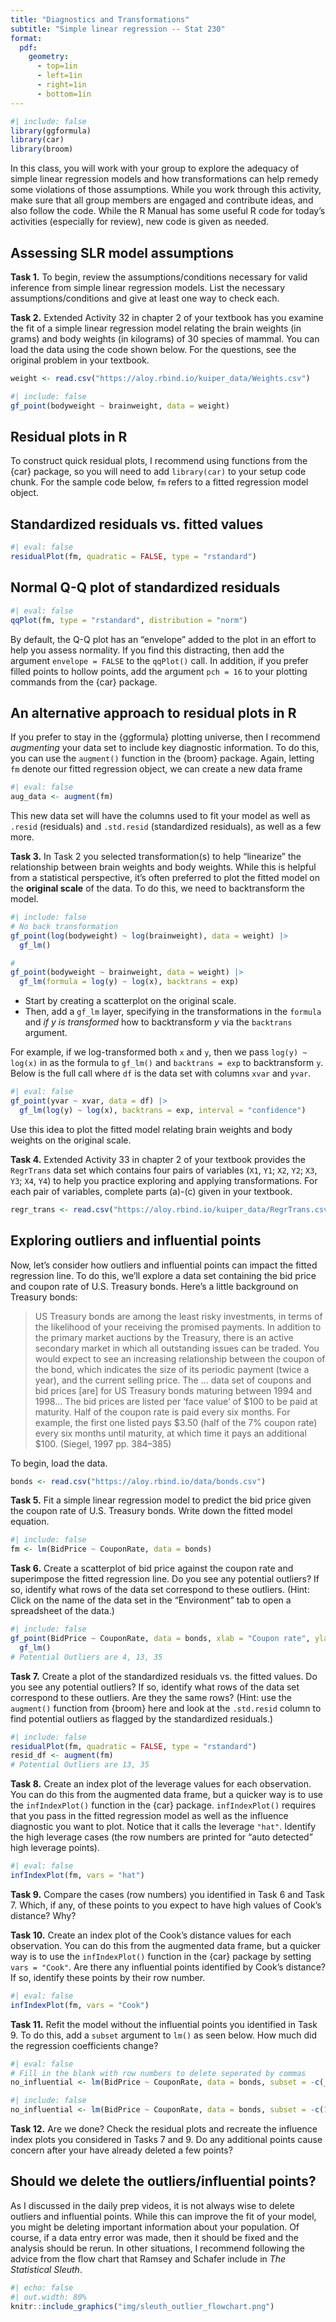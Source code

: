 ```yaml
---
title: "Diagnostics and Transformations"
subtitle: "Simple linear regression -- Stat 230"
format:
  pdf:
    geometry:
      - top=1in
      - left=1in
      - right=1in
      - bottom=1in
---
```


```r
#| include: false
library(ggformula)
library(car)
library(broom)
```


In this class, you will work with your group to explore the adequacy of simple
linear regression models and how transformations can help remedy some violations
of those assumptions. While you work through this activity, make sure that 
all group members are engaged and contribute ideas, and also follow the code. 
While the R Manual has some useful R code for today’s activities (especially for review),
new code is given as needed.


## Assessing SLR model assumptions

**Task 1.** To begin, review the assumptions/conditions necessary for valid inference from simple linear regression models. List the necessary assumptions/conditions and give at least one way to check each.

**Task 2.** Extended Activity 32 in chapter 2 of your textbook has you examine the fit of a simple linear regression model relating the brain weights (in grams) and body weights (in kilograms) of 30 species of mammal. You can load the data using the code shown below. For the questions, see the original problem in your textbook.

```r
weight <- read.csv("https://aloy.rbind.io/kuiper_data/Weights.csv")
```

```r
#| include: false
gf_point(bodyweight ~ brainweight, data = weight)
```


:::{.callout-note}
# Residual plots in R
To construct quick residual plots, I recommend using functions from the {car} package, so you will need to add `library(car)` to your setup code chunk. For the sample code below, `fm` refers to a fitted regression model object.

## Standardized residuals vs. fitted values
```r
#| eval: false
residualPlot(fm, quadratic = FALSE, type = "rstandard")
```

## Normal Q-Q plot of standardized residuals
```r
#| eval: false
qqPlot(fm, type = "rstandard", distribution = "norm")
```
By default, the Q-Q plot has an "envelope" added to the plot in an effort to help you assess normality. If you find this distracting, then add the argument `envelope = FALSE` to the `qqPlot()` call. In addition, if you prefer filled points to hollow points, add the argument `pch = 16` to your plotting commands from the {car} package.
:::

:::{.callout-info}
# An alternative approach to residual plots in R
If you prefer to stay in the {ggformula} plotting universe, then I recommend *augmenting* your data set to include key diagnostic information. To do this, you can use the `augment()` function in the {broom} package. Again, letting `fm` denote our fitted regression object, we can create a new data frame 

```r
#| eval: false
aug_data <- augment(fm)
```

This new data set will have the columns used to fit your model as well as `.resid` (residuals) and `.std.resid` (standardized residuals), as well as a few more.
:::

\bigskip

**Task 3.** In Task 2 you selected transformation(s) to help "linearize" the relationship between brain weights and body weights. While this is helpful from a statistical perspective, it's often preferred to plot the fitted model on the **original scale** of the data. To do this, we need to backtransform the model.

```r
#| include: false
# No back transformation
gf_point(log(bodyweight) ~ log(brainweight), data = weight) |>
  gf_lm()

#
gf_point(bodyweight ~ brainweight, data = weight) |>
  gf_lm(formula = log(y) ~ log(x), backtrans = exp)
```


- Start by creating a scatterplot on the original scale. 
- Then, add a `gf_lm` layer, specifying in the transformations in the `formula` and *if $y$ is transformed* how to backtransform $y$ via the `backtrans` argument. 

For example, if we log-transformed both `x` and `y`, then we pass `log(y) ~ log(x)` in as the formula to `gf_lm()` and `backtrans = exp` to backtransform `y`. Below is the full call where `df` is the data set with columns `xvar` and `yvar`. 
```r
#| eval: false
gf_point(yvar ~ xvar, data = df) |>
  gf_lm(log(y) ~ log(x), backtrans = exp, interval = "confidence")
```

Use this idea to plot the fitted model relating brain weights and body weights on the original scale.

\bigskip

**Task 4.** Extended Activity 33 in chapter 2 of your textbook provides the `RegrTrans` data set which contains four pairs of variables (`X1`, `Y1`; `X2`, `Y2`; `X3`, `Y3`; `X4`, `Y4`) to help you practice exploring and applying transformations. For each pair of variables, complete parts (a)-(c) given in your textbook.

```r
regr_trans <- read.csv("https://aloy.rbind.io/kuiper_data/RegrTrans.csv")
```


## Exploring outliers and influential points

Now, let's consider how outliers and influential points can impact the fitted regression line. To do this, we'll explore a data set containing the bid price and coupon rate of U.S. Treasury bonds. Here's a little background on Treasury bonds:

> US Treasury bonds are among the least risky investments, in terms of the likelihood of your receiving the promised payments. In addition to the primary market auctions by the Treasury, there is an active secondary market in which all outstanding issues can be traded. You would expect to see an increasing relationship between the coupon of the bond, which indicates the size of its periodic payment (twice a year), and the current selling price. The ... data set of coupons and bid prices [are] for US Treasury bonds maturing between 1994 and 1998... The bid prices are listed per ‘face value’ of $100 to be paid at maturity. Half of the coupon rate is paid every six months. For example, the first one listed pays $3.50 (half of the 7% coupon rate) every six months until maturity, at which time it pays an additional $100. (Siegel, 1997 pp. 384–385)

To begin, load the data.

```r
bonds <- read.csv("https://aloy.rbind.io/data/bonds.csv")
```

**Task 5.** Fit a simple linear regression model to predict the bid price given the coupon rate of U.S. Treasury bonds. Write down the fitted model equation.
```r
#| include: false
fm <- lm(BidPrice ~ CouponRate, data = bonds)
```


**Task 6.** Create a scatterplot of bid price against the coupon rate and superimpose the fitted regression line. Do you see any potential outliers? If so, identify what rows of the data set correspond to these outliers. (Hint: Click on the name of the data set in the "Environment" tab to open a spreadsheet of the data.)

```r
#| include: false
gf_point(BidPrice ~ CouponRate, data = bonds, xlab = "Coupon rate", ylab = "Bid price") |>
  gf_lm()
# Potential Outliers are 4, 13, 35
```


**Task 7.** Create a plot of the standardized residuals vs. the fitted values. Do you see any potential outliers? If so, identify what rows of the data set correspond to these outliers. Are they the same rows? (Hint: use the `augment()` function from {broom} here and look at the `.std.resid` column to find potential outliers as flagged by the standardized residuals.)

```r
#| include: false
residualPlot(fm, quadratic = FALSE, type = "rstandard")
resid_df <- augment(fm)
# Potential Outliers are 13, 35
```

**Task 8.** Create an index plot of the leverage values for each observation. You can do this from the augmented data frame, but a quicker way is to use the `infIndexPlot()` function in the {car} package. `infIndexPlot()` requires that you pass in the fitted regression model as well as the influence diagnostic you want to plot. Notice that it calls the leverage `"hat"`. Identify the high leverage cases (the row numbers are printed for "auto detected" high leverage points).

```r
#| eval: false
infIndexPlot(fm, vars = "hat")
```

**Task 9.** Compare the cases (row numbers) you identified in Task 6 and Task 7. Which, if any, of these points to you expect to have high values of Cook's distance? Why?

**Task 10.** Create an index plot of the Cook's distance values for each observation. You can do this from the augmented data frame, but a quicker way is to use the `infIndexPlot()` function in the {car} package by setting `vars = "Cook"`. Are there any influential points identified by Cook's distance? If so, identify these points by their row number.

```r
#| eval: false
infIndexPlot(fm, vars = "Cook")
```

**Task 11.** Refit the model without the influential points you identified in Task 9. To do this, add a `subset` argument to `lm()` as seen below. How much did the regression coefficients change?

```r
#| eval: false
# Fill in the blank with row numbers to delete seperated by commas
no_influential <- lm(BidPrice ~ CouponRate, data = bonds, subset = -c(___))
```

```r
#| include: false
no_influential <- lm(BidPrice ~ CouponRate, data = bonds, subset = -c(13, 35))
```

**Task 12.**  Are we done? Check the residual plots and recreate the influence index plots you considered in Tasks 7 and 9. Do any additional points cause concern after your have already deleted a few points?


## Should we delete the outliers/influential points?

As I discussed in the daily prep videos, it is not always wise to delete outliers and influential points. While this can improve the fit of your model, you might be deleting important information about your population. Of course, if a data entry error was made, then it should be fixed and the analysis should be rerun. In other situations, I recommend following the advice from the flow chart that Ramsey and Schafer include in *The Statistical Sleuth*.

```r
#| echo: false
#| out.width: 80%
knitr::include_graphics("img/sleuth_outlier_flowchart.png")
```

